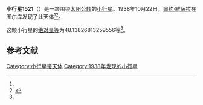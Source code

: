 {{Infobox planet
| bgcolour = #FFFFC0
| name = 1521 Seinajoki
| symbol = 
| image = 
| caption = 
| discovery = yes
| discovery_ref = 
| discoverer = [[爾約·維薩拉|爾約·維薩拉]]
| discovery_site = [[图尔库|图尔库]] 
| discovered = 1938年10月22日
| designations = yes
| mp_name = 
| named_after = 
| alt_names = 1938 UB1/ 1933 UR1 / 1967 UW
| mp_category = [[主带小行星|主带小行星]]
| orbit_ref = <ref name="a">[http://ssd.jpl.nasa.gov/sbdb.cgi?sstr=1521 1521 Seinajoki] {{Wayback|url=http://ssd.jpl.nasa.gov/sbdb.cgi?sstr=1521 |date=20201119052739 }}，小行星數據庫瀏覽器（JPL Small-Body Database Browser）－[[美国国家航空航天局|美国国家航空航天局]]喷气推进实验室</ref>
| epoch = 2456400.5 (2013年4月18日更新)
| aphelion = {{convert|3.242671733291141|AU|km|3|abbr=on|lk=out}}
| perihelion = {{convert|2.459156772692259|AU|km|3|abbr=on}}
| semimajor = {{convert|2.8509142529917|AU|km|3|abbr=on}}
| eccentricity = 0.137414684
| period = 1758.225845 [[日|日]]<br />4.81[[儒略年|儒略年]]
| avg_speed = 
| inclination = 15.06385662175597
| asc_node = 12.61810485150874
| mean_anomaly = 
| arg_peri = 48.13826813259556
| satellites = 
| physical_characteristics = yes
| dimensions = 
| mass = 
| density = 
| surface_grav = 
| escape_velocity = 
| sidereal_day = 
| axial_tilt = 
| pole_ecliptic_lat = 
| pole_ecliptic_lon = 
| albedo = 
| temperatures= 
| temp_name1 = 
| mean_temp_1 = 
| max_temp_1 = 
| temp_name2 = 
| max_temp_2 = 
| spectral_type = 
| abs_magnitude = 48.13826813259556
}}

'''小行星1521'''（{{lang-en|1521 Seinajoki}}）是一颗围绕[[太阳|太阳]][[公转|公转]]的[[小行星|小行星]]。1938年10月22日，[[爾約·維薩拉|爾約·維薩拉]]在图尔库发现了此天体<ref name="a" /><ref>{{cite news|title=小行星列表|url=http://cfa-www.harvard.edu/iau/lists/NumberedMPs.txt|accessdate=2013-07-08|newspaper=哈佛大学|archive-date=2008-05-17|archive-url=https://web.archive.org/web/20080517010638/http://cfa-www.harvard.edu/iau/lists/NumberedMPs.txt|dead-url=no}}</ref>。

这颗小行星的[[绝对星等|绝对星等]]为48.13826813259556等<ref name="a" />。

==参考文献==
{{reflist}}
{{Minor Planet Number|[[小行星1520|小行星1520]]|[[小行星1522|小行星1522]]}}

{{小天体}}

[[Category:小行星带天体|Category:小行星带天体]]
[[Category:1938年发现的小行星|Category:1938年发现的小行星]]

{{asteroid-stub}}